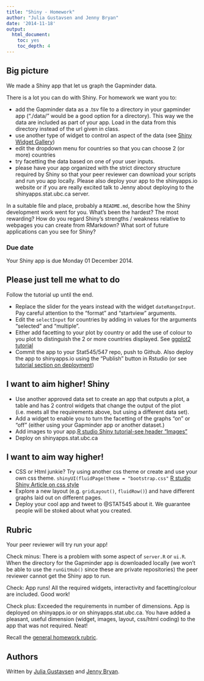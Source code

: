 ```yaml
---
title: "Shiny - Homework"
author: "Julia Gustavsen and Jenny Bryan"
date: '2014-11-18'
output:
  html_document:
    toc: yes
    toc_depth: 4
---
```


## Big picture

We made a Shiny app that let us graph the Gapminder data. 

There is a lot you can do with Shiny. For homework we want you to:

* add the Gapminder data as a .tsv file to a directory in your gapminder app ("./data/" would be a good option for a directory). This way we the data are included as part of your app. Load in the data from this directory instead of the url given in class. 
* use another type of widget to control an aspect of the data (see [Shiny Widget Gallery](http://shiny.rstudio.com/gallery/widget-gallery.html))
* edit the dropdown menu for countries so that you can choose 2 (or more) countries
* try facetting the data based on one of your user inputs.
* please have your app organized with the strict directory structure required by Shiny so that your peer reviewer can download your scripts and run you app locally. Please also deploy your app to the shinyapps.io website or if you are really excited talk to Jenny about deploying to the shinyapps.stat.ubc.ca server.  

In a suitable file and place, probably a `README.md`, describe how the Shiny development work went for you. What's been the hardest? The most rewarding? How do you regard Shiny's strengths / weakness relative to webpages you can create from RMarkdown? What sort of future applications can you see for Shiny? 

### Due date

Your Shiny app is due Monday 01 December 2014.

## Please just tell me what to do

Follow the tutorial up until the end. 

* Replace the slider for the years instead with the widget `dateRangeInput`. Pay careful attention to the "format" and "startview" arguments. 
* Edit the `selectInput` for countries by adding in values for the arguments "selected" and "multiple".  
* Either add facetting to your plot by country or add the use of colour to you plot to distinguish the 2 or more countries displayed. See [ggplot2 tutorial](cm005_still-data-ggplot2-rmarkdown.html)
* Commit the app to your Stat545/547 repo, push to Github.  Also deploy the app to shinyapps.io using the "Publish" button in Rstudio (or see [tutorial section on deployment](shiny02_activity.html#deployment))

## I want to aim higher! Shiny

* Use another approved data set to create an app that outputs a plot, a table and has 2 control widgets that change the output of the plot (i.e. meets all the requirements above, but using a different data set). 
* Add a widget to enable you to turn the facetting of the graphs "on" or "off" (either using your Gapminder app or another dataset.)
* Add images to your app.[R studio Shiny tutorial-see header "Images"](http://shiny.rstudio.com/tutorial/lesson2/)
* Deploy on shinyapps.stat.ubc.ca

## I want to aim way higher!  

* CSS or Html junkie? Try using another css theme or create and use your own css theme. `shinyUI(fluidPage(theme = "bootstrap.css"` [R studio Shiny Article on css style](http://shiny.rstudio.com/articles/css.html)
* Explore a new layout (e.g. `gridLayout()`, `fluidRow()`) and have different graphs laid out on different pages.
* Deploy your cool app and tweet to @STAT545 about it. We guarantee people will be stoked about what you created. 


## Rubric

Your peer reviewer will try run your app! 

Check minus: There is a problem with some aspect of `server.R` or `ui.R`. When the directory for the Gapminder app is downloaded locally (we won't be able to use the `runGitHub()` since these are private repositories) the peer reviewer cannot get the Shiny app to run. 

Check: App runs! All the required widgets, interactivity and facetting/colour are included. Good work!

Check plus: Exceeded the requirements in number of dimensions. App is deployed on shinyapps.io or on shinyapps.stat.ubc.ca. You have added a pleasant, useful dimension (widget, images, layout, css/html coding) to the app that was not required. Neat! 

Recall the [general homework rubric](http://stat545-ubc.github.io/peer-review01_marking-rubric.html).

## Authors

Written by [Julia Gustavsen][] and [Jenny Bryan][].

[Julia Gustavsen]: http://twitter.com/JuliaGustavsen
[Jenny Bryan]: http://www.stat.ubc.ca/~jenny/
